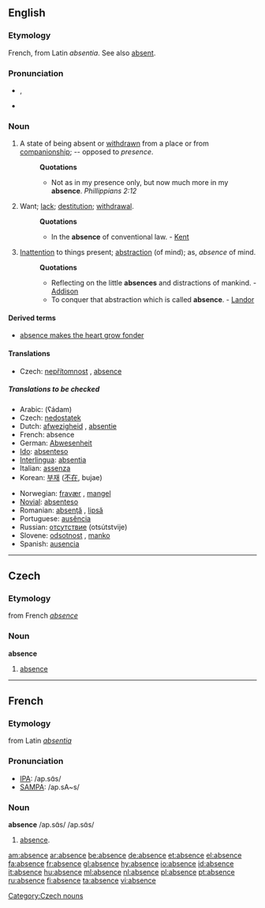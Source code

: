 ==English==

===Etymology===
French, from Latin ''absentia''. See also [[absent]].

===Pronunciation===
*{{IPA|/ˈæbsəns/}}, {{SAMPA|/"{bs@ns/}}
*{{audio|en-us-absence.ogg|Audio (US)}}

===Noun===
{{en-noun}}
#A state of being absent or [[withdrawn]] from a place or from [[companionship]]; -- opposed to ''presence''.
#:'''Quotations'''
#:*Not as in my presence only, but now much more in my '''absence'''. ''Phillippians 2:12''
#Want; [[lack]]; [[destitution]]; [[withdrawal]].
#:'''Quotations'''
#:*In the '''absence''' of conventional law. - [[Kent]]
#[[Inattention]] to things present; [[abstraction]] (of mind); as, ''absence'' of mind.
#:'''Quotations'''
#:*Reflecting on the little '''absences''' and distractions of mankind. - [[Addison]]
#:*To conquer that abstraction which is called '''absence'''. - [[Landor]]

====Derived terms====
*[[absence makes the heart grow fonder]]

====Translations====
{{trans-top|state of being absent}}
*Czech: [[nepřítomnost]] {{f}}, [[absence#Czech|absence]] {{f}} 
{{trans-mid}}
{{trans-bottom}}
=====Translations to be checked=====
{{checktrans}}
{{top}}
*Arabic: {{ARchar|[[عدم|عَدَم]]}} (ʕádam) {{m}}
*Czech: [[nedostatek]] {{m}}
*Dutch: [[afwezigheid]] {{f}}, [[absentie]] {{f}}
*French: absence {{f}}
*German: [[Abwesenheit]] {{f}}
*[[Ido]]: [[absenteso]]
*[[Interlingua]]: [[absentia]]
*Italian: [[assenza]] {{f}}
*Korean: [[부재]] ([[不在]], bujae)
{{mid}}
*Norwegian: [[fravær]] {{n}}, [[mangel]] {{c}}
*[[Novial]]: [[absenteso]]
*Romanian: [[absenţă]] {{f}}, [[lipsă]] {{f}}
*Portuguese: [[ausência]] {{f}}
*Russian: [[отсутствие]] (otsútstvije) {{n}}
*Slovene: [[odsotnost]] {{f}}, [[manko]] {{m}}
*Spanish: [[ausencia]] {{f}}
{{bottom}}

----

==Czech==
===Etymology===
from French ''[[absence]]''
===Noun===
'''absence'''
# [[#English|absence]]
[[Category:Czech nouns]]

----

==French==
===Etymology===
from Latin ''[[absentia]]''

===Pronunciation===
*[[w:IPA|IPA]]: /ap.sɑ̃s/
*[[w:SAMPA|SAMPA]]: /ap.sA~s/

===Noun===
'''absence''' /ap.sɑ̃s/ /ap.sɑ̃s/
#[[absence]].

[[am:absence]]
[[ar:absence]]
[[be:absence]]
[[de:absence]]
[[et:absence]]
[[el:absence]]
[[fa:absence]]
[[fr:absence]]
[[gl:absence]]
[[hy:absence]]
[[io:absence]]
[[id:absence]]
[[it:absence]]
[[hu:absence]]
[[ml:absence]]
[[nl:absence]]
[[pl:absence]]
[[pt:absence]]
[[ru:absence]]
[[fi:absence]]
[[ta:absence]]
[[vi:absence]]